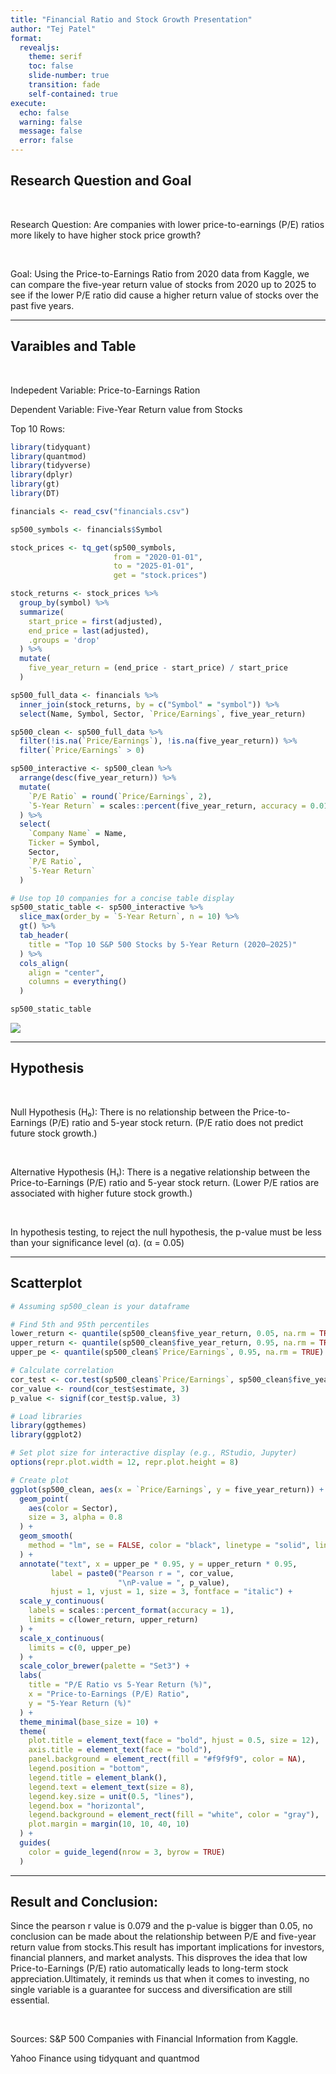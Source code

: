 ---
title: "Financial Ratio and Stock Growth Presentation"
author: "Tej Patel"
format: 
  revealjs:
    theme: serif
    toc: false
    slide-number: true
    transition: fade
    self-contained: true
execute: 
  echo: false
  warning: false
  message: false
  error: false
---


## Research Question and Goal

<br>

Research Question: Are companies with lower price-to-earnings (P/E) ratios more likely to have higher stock price growth?

<br>

Goal: Using the Price-to-Earnings Ratio from 2020 data from Kaggle, we can compare the five-year return value of stocks from 2020 up to 2025 to see if the lower P/E ratio did cause a higher return value of stocks over the past five years.


---

## Varaibles and Table

<br>

Indepedent Variable: Price-to-Earnings Ration

Dependent Variable: Five-Year Return value from Stocks

Top 10 Rows:

```{r}
library(tidyquant)
library(quantmod)
library(tidyverse)
library(dplyr)
library(gt)
library(DT)

financials <- read_csv("financials.csv")

sp500_symbols <- financials$Symbol

stock_prices <- tq_get(sp500_symbols, 
                       from = "2020-01-01", 
                       to = "2025-01-01", 
                       get = "stock.prices")

stock_returns <- stock_prices %>%
  group_by(symbol) %>%
  summarize(
    start_price = first(adjusted),
    end_price = last(adjusted),
    .groups = 'drop'
  ) %>%
  mutate(
    five_year_return = (end_price - start_price) / start_price
  )

sp500_full_data <- financials %>%
  inner_join(stock_returns, by = c("Symbol" = "symbol")) %>%
  select(Name, Symbol, Sector, `Price/Earnings`, five_year_return)

sp500_clean <- sp500_full_data %>%
  filter(!is.na(`Price/Earnings`), !is.na(five_year_return)) %>%
  filter(`Price/Earnings` > 0)

sp500_interactive <- sp500_clean %>%
  arrange(desc(five_year_return)) %>%
  mutate(
    `P/E Ratio` = round(`Price/Earnings`, 2),
    `5-Year Return` = scales::percent(five_year_return, accuracy = 0.01)
  ) %>%
  select(
    `Company Name` = Name,
    Ticker = Symbol,
    Sector,
    `P/E Ratio`,
    `5-Year Return`
  )

# Use top 10 companies for a concise table display
sp500_static_table <- sp500_interactive %>%
  slice_max(order_by = `5-Year Return`, n = 10) %>%
  gt() %>%
  tab_header(
    title = "Top 10 S&P 500 Stocks by 5-Year Return (2020–2025)"
  ) %>%
  cols_align(
    align = "center",
    columns = everything()
  )

sp500_static_table

```
![](table.png)

---

## Hypothesis

<br>

Null Hypothesis (H₀): There is no relationship between the Price-to-Earnings (P/E) ratio and 5-year stock return. (P/E ratio does not predict future stock growth.)

<br>

Alternative Hypothesis (H₁): There is a negative relationship between the Price-to-Earnings (P/E) ratio and 5-year stock return. (Lower P/E ratios are associated with higher future stock growth.)

<br>

In hypothesis testing, to reject the null hypothesis, the p-value must be less than your significance level (α). (α = 0.05)

---

## Scatterplot

```{r fig.width=10, fig.height=6}
# Assuming sp500_clean is your dataframe

# Find 5th and 95th percentiles
lower_return <- quantile(sp500_clean$five_year_return, 0.05, na.rm = TRUE)
upper_return <- quantile(sp500_clean$five_year_return, 0.95, na.rm = TRUE)
upper_pe <- quantile(sp500_clean$`Price/Earnings`, 0.95, na.rm = TRUE)

# Calculate correlation
cor_test <- cor.test(sp500_clean$`Price/Earnings`, sp500_clean$five_year_return)
cor_value <- round(cor_test$estimate, 3)
p_value <- signif(cor_test$p.value, 3)

# Load libraries
library(ggthemes)
library(ggplot2)

# Set plot size for interactive display (e.g., RStudio, Jupyter)
options(repr.plot.width = 12, repr.plot.height = 8)

# Create plot
ggplot(sp500_clean, aes(x = `Price/Earnings`, y = five_year_return)) +
  geom_point(
    aes(color = Sector), 
    size = 3, alpha = 0.8
  ) +
  geom_smooth(
    method = "lm", se = FALSE, color = "black", linetype = "solid", linewidth = 1.2
  ) +
  annotate("text", x = upper_pe * 0.95, y = upper_return * 0.95, 
         label = paste0("Pearson r = ", cor_value, 
                        "\nP-value = ", p_value),
         hjust = 1, vjust = 1, size = 3, fontface = "italic") +
  scale_y_continuous(
    labels = scales::percent_format(accuracy = 1),
    limits = c(lower_return, upper_return)
  ) +
  scale_x_continuous(
    limits = c(0, upper_pe)
  ) +
  scale_color_brewer(palette = "Set3") +
  labs(
    title = "P/E Ratio vs 5-Year Return (%)",
    x = "Price-to-Earnings (P/E) Ratio",
    y = "5-Year Return (%)"
  ) +
  theme_minimal(base_size = 10) +
  theme(
    plot.title = element_text(face = "bold", hjust = 0.5, size = 12),
    axis.title = element_text(face = "bold"),
    panel.background = element_rect(fill = "#f9f9f9", color = NA),
    legend.position = "bottom",
    legend.title = element_blank(),
    legend.text = element_text(size = 8),
    legend.key.size = unit(0.5, "lines"),
    legend.box = "horizontal",
    legend.background = element_rect(fill = "white", color = "gray"),
    plot.margin = margin(10, 10, 40, 10)
  ) +
  guides(
    color = guide_legend(nrow = 3, byrow = TRUE)
  )

```

---

## Result and Conclusion:

Since the pearson r value is 0.079 and the p-value is bigger than 0.05, no conclusion can be made about the relationship between P/E and five-year return value from stocks.This result has important implications for investors, financial planners, and market analysts. This disproves the idea that low Price-to-Earnings (P/E) ratio automatically leads to long-term stock appreciation.Ultimately, it reminds us that when it comes to investing, no single variable is a guarantee for success and diversification are still essential.

<br>

Sources:  S&P 500 Companies with Financial Information from Kaggle. 

Yahoo Finance using tidyquant and quantmod

